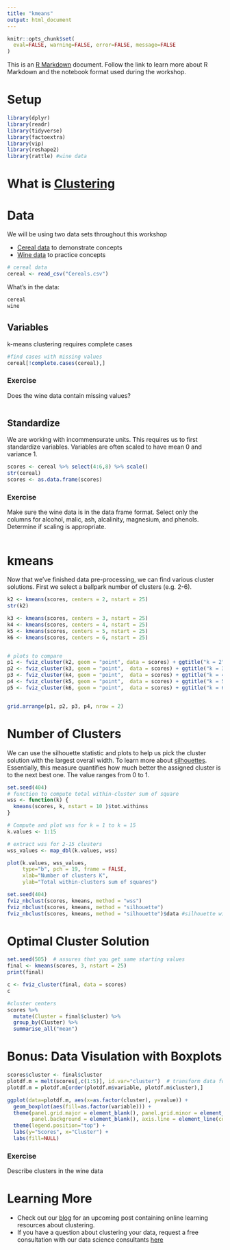 ```yaml
---
title: "kmeans"
output: html_document
---
```

```r
knitr::opts_chunk$set(
  eval=FALSE, warning=FALSE, error=FALSE, message=FALSE
)
```


This is an [R Markdown](https://rmarkdown.rstudio.com/) document. Follow the link to learn more about R Markdown and the notebook format used during the workshop.

# Setup

```r
library(dplyr)
library(readr)
library(tidyverse)
library(factoextra)
library(vip)
library(reshape2)
library(rattle) #wine data
```

# What is [Clustering](https://realpython.com/k-means-clustering-python/)

# Data

We will be using two data sets throughout this workshop 

  + [Cereal data](https://www.kaggle.com/crawford/80-cereals) to demonstrate concepts 
  + [Wine data](https://cran.r-project.org/web/packages/rattle.data/rattle.data.pdf) to practice concepts 

```r
# cereal data
cereal <- read_csv("Cereals.csv")
```

What's in the data: 

```r
cereal
wine
```

## Variables 

k-means clustering requires complete cases

```r
#find cases with missing values 
cereal[!complete.cases(cereal),]
```

### Exercise

Does the wine data contain missing values? 

```r
```

## Standardize 

We are working with incommensurate units. This requires us to first standardize variables. Variables are often scaled to have mean 0 and variance 1. 

```r
scores <- cereal %>% select(4:6,8) %>% scale() 
str(cereal)
scores <- as.data.frame(scores)
```

### Exercise 

Make sure the wine data is in the data frame format. Select only the columns for alcohol, malic, ash, alcalinity, magnesium, and phenols. Determine if scaling is appropriate.  

```r
```

# kmeans

Now that we've finished data pre-processing, we can find various cluster solutions. First we select a ballpark number of clusters (e.g. 2-6). 

```r
k2 <- kmeans(scores, centers = 2, nstart = 25)
str(k2)

k3 <- kmeans(scores, centers = 3, nstart = 25)
k4 <- kmeans(scores, centers = 4, nstart = 25)
k5 <- kmeans(scores, centers = 5, nstart = 25)
k6 <- kmeans(scores, centers = 6, nstart = 25)


# plots to compare
p1 <- fviz_cluster(k2, geom = "point", data = scores) + ggtitle("k = 2")
p2 <- fviz_cluster(k3, geom = "point",  data = scores) + ggtitle("k = 3")
p3 <- fviz_cluster(k4, geom = "point",  data = scores) + ggtitle("k = 4")
p4 <- fviz_cluster(k5, geom = "point",  data = scores) + ggtitle("k = 5")
p5 <- fviz_cluster(k6, geom = "point",  data = scores) + ggtitle("k = 6")


grid.arrange(p1, p2, p3, p4, nrow = 2)
```

# Number of Clusters

We can use the silhouette statistic and plots to help us pick the cluster solution with the largest overall width. To learn more about [silhouettes](https://www.sciencedirect.com/science/article/pii/0377042787901257?via%3Dihub). Essentially, this measure quantifies how much better the assigned cluster is to the next best one. The value ranges from 0 to 1. 

```r
set.seed(404)
# function to compute total within-cluster sum of square 
wss <- function(k) {
  kmeans(scores, k, nstart = 10 )$tot.withinss
}

# Compute and plot wss for k = 1 to k = 15
k.values <- 1:15

# extract wss for 2-15 clusters
wss_values <- map_dbl(k.values, wss)

plot(k.values, wss_values,
     type="b", pch = 19, frame = FALSE, 
     xlab="Number of clusters K",
     ylab="Total within-clusters sum of squares")

set.seed(404)
fviz_nbclust(scores, kmeans, method = "wss")
fviz_nbclust(scores, kmeans, method = "silhouette")
fviz_nbclust(scores, kmeans, method = "silhouette")$data #silhouette widths 
```

# Optimal Cluster Solution
```r
set.seed(505)  # assures that you get same starting values
final <- kmeans(scores, 3, nstart = 25)
print(final)

c <- fviz_cluster(final, data = scores)
c

#cluster centers 
scores %>%
  mutate(Cluster = final$cluster) %>%
  group_by(Cluster) %>%
  summarise_all("mean")
```


# Bonus: Data Visulation with Boxplots 

```r
scores$cluster <- final$cluster
plotdf.m = melt(scores[,c(1:5)], id.var="cluster")  # transform data for plot
plotdf.m = plotdf.m[order(plotdf.m$variable, plotdf.m$cluster),]
```

```r
ggplot(data=plotdf.m, aes(x=as.factor(cluster), y=value)) + 
  geom_boxplot(aes(fill=as.factor(variable))) +
  theme(panel.grid.major = element_blank(), panel.grid.minor = element_blank(),
        panel.background = element_blank(), axis.line = element_line(colour = "black")) +
  theme(legend.position="top") +
  labs(y="Scores", x="Cluster") + 
  labs(fill=NULL) 
```

### Exercise 

Describe clusters in the wine data 

# Learning More 

  + Check out our [blog](https://sites.northwestern.edu/researchcomputing/posts/) for an upcoming post containing online learning resources about clustering. 
  + If you have a question about clustering your data, request a free consultation with our data science consultants [here](https://app.smartsheet.com/b/form/2f2ec327e6164f83b588b7bbe2e2b56f) 


